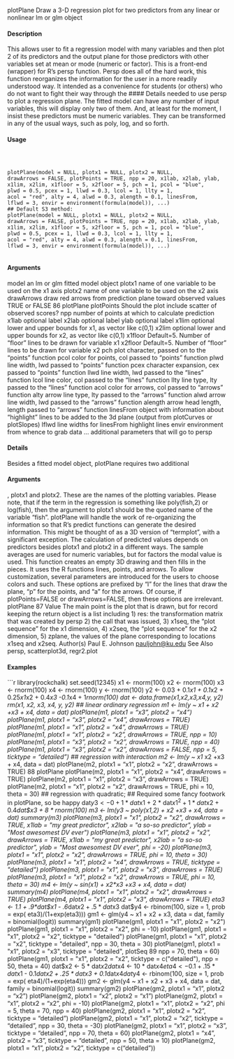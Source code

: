 
plotPlane Draw a 3-D regression plot for two predictors from any linear or nonlinear
lm or glm object

#### Description

This allows user to fit a regression model with many variables and then plot 2 of its predictors
and the output plane for those predictors with other variables set at mean or mode (numeric or
factor). This is a front-end (wrapper) for R's persp function. Persp does all of the hard work, this
function reorganizes the information for the user in a more readily understood way. It intended as a
convenience for students (or others) who do not want to fight their way through the 
#### Details
 needed
to use persp to plot a regression plane. The fitted model can have any number of input variables,
this will display only two of them. And, at least for the moment, I insist these predictors must be
numeric variables. They can be transformed in any of the usual ways, such as poly, log, and so
forth.

#### Usage
<pre><code>


plotPlane(model = NULL, plotx1 = NULL, plotx2 = NULL,
drawArrows = FALSE, plotPoints = TRUE, npp = 20, x1lab, x2lab, ylab,
x1lim, x2lim, x1floor = 5, x2floor = 5, pch = 1, pcol = "blue",
plwd = 0.5, pcex = 1, llwd = 0.3, lcol = 1, llty = 1,
acol = "red", alty = 4, alwd = 0.3, alength = 0.1, linesFrom,
lflwd = 3, envir = environment(formula(model)), ...)
## Default S3 method:
plotPlane(model = NULL, plotx1 = NULL, plotx2 = NULL,
drawArrows = FALSE, plotPoints = TRUE, npp = 20, x1lab, x2lab, ylab,
x1lim, x2lim, x1floor = 5, x2floor = 5, pch = 1, pcol = "blue",
plwd = 0.5, pcex = 1, llwd = 0.3, lcol = 1, llty = 1,
acol = "red", alty = 4, alwd = 0.3, alength = 0.1, linesFrom,
lflwd = 3, envir = environment(formula(model)), ...)

</code></pre>
#### Arguments

model an lm or glm fitted model object
plotx1 name of one variable to be used on the x1 axis
plotx2 name of one variable to be used on the x2 axis
drawArrows draw red arrows from prediction plane toward observed values TRUE or FALSE
86 plotPlane
plotPoints Should the plot include scatter of observed scores?
npp number of points at which to calculate prediction
x1lab optional label
x2lab optional label
ylab optional label
x1lim optional lower and upper bounds for x1, as vector like c(0,1)
x2lim optional lower and upper bounds for x2, as vector like c(0,1)
x1floor Default=5. Number of "floor" lines to be drawn for variable x1
x2floor Default=5. Number of "floor" lines to be drawn for variable x2
pch plot character, passed on to the "points" function
pcol color for points, col passed to "points" function
plwd line width, lwd passed to "points" function
pcex character expansion, cex passed to "points" function
llwd line width, lwd passed to the "lines" function
lcol line color, col passed to the "lines" function
llty line type, lty passed to the "lines" function
acol color for arrows, col passed to "arrows" function
alty arrow line type, lty passed to the "arrows" function
alwd arrow line width, lwd passed to the "arrows" function
alength arrow head length, length passed to "arrows" function
linesFrom object with information about "highlight" lines to be added to the 3d plane (output
from plotCurves or plotSlopes)
lflwd line widths for linesFrom highlight lines
envir environment from whence to grab data
... additional parameters that will go to persp

#### Details

Besides a fitted model object, plotPlane requires two additional 
</code></pre>
#### Arguments
, plotx1 and plotx2. These
are the names of the plotting variables. Please note, that if the term in the regression is something
like poly(fish,2) or log(fish), then the argument to plotx1 should be the quoted name of the variable
"fish". plotPlane will handle the work of re-organizing the information so that R's predict functions
can generate the desired information. This might be thought of as a 3D version of "termplot", with
a significant exception. The calculation of predicted values depends on predictors besides plotx1
and plotx2 in a different ways. The sample averages are used for numeric variables, but for factors
the modal value is used.
This function creates an empty 3D drawing and then fills in the pieces. It uses the R functions
lines, points, and arrows. To allow customization, several parameters are introduced for the
users to choose colors and such. These options are prefixed by "l" for the lines that draw the plane,
"p" for the points, and "a" for the arrows. Of course, if plotPoints=FALSE or drawArrows=FALSE,
then these options are irrelevant.
plotPlane 87
Value
The main point is the plot that is drawn, but for record keeping the return object is a list including
1) res: the transformation matrix that was created by persp 2) the call that was issued, 3) x1seq, the
"plot sequence" for the x1 dimension, 4) x2seq, the "plot sequence" for the x2 dimension, 5) zplane,
the values of the plane corresponding to locations x1seq and x2seq.
Author(s)
Paul E. Johnson <pauljohn@ku.edu>
See Also
persp, scatterplot3d, regr2.plot

#### Examples
```r


library(rockchalk)
set.seed(12345)
x1 <- rnorm(100)
x2 <- rnorm(100)
x3 <- rnorm(100)
x4 <- rnorm(100)
y <- rnorm(100)
y2 <- 0.03 + 0.1*x1 + 0.1*x2 + 0.25*x1*x2 + 0.4*x3 -0.1*x4 + 1*rnorm(100)
dat <- data.frame(x1,x2,x3,x4,y, y2)
rm(x1, x2, x3, x4, y, y2)
## linear ordinary regression
m1 <- lm(y ~ x1 + x2 +x3 + x4, data = dat)
plotPlane(m1, plotx1 = "x3", plotx2 = "x4")
plotPlane(m1, plotx1 = "x3", plotx2 = "x4", drawArrows = TRUE)
plotPlane(m1, plotx1 = "x1", plotx2 = "x4", drawArrows = TRUE)
plotPlane(m1, plotx1 = "x1", plotx2 = "x2", drawArrows = TRUE, npp = 10)
plotPlane(m1, plotx1 = "x3", plotx2 = "x2", drawArrows = TRUE, npp = 40)
plotPlane(m1, plotx1 = "x3", plotx2 = "x2", drawArrows = FALSE,
npp = 5, ticktype = "detailed")
## regression with interaction
m2 <- lm(y ~ x1 * x2 +x3 + x4, data = dat)
plotPlane(m2, plotx1 = "x1", plotx2 = "x2", drawArrows = TRUE)
88 plotPlane
plotPlane(m2, plotx1 = "x1", plotx2 = "x4", drawArrows = TRUE)
plotPlane(m2, plotx1 = "x1", plotx2 = "x3", drawArrows = TRUE)
plotPlane(m2, plotx1 = "x1", plotx2 = "x2", drawArrows = TRUE,
phi = 10, theta = 30)
## regression with quadratic;
## Required some fancy footwork in plotPlane, so be happy
dat$y3 <- 0 + 1 * dat$x1 + 2 * dat$x1^2 + 1 * dat$x2 +
0.4*dat$x3 + 8 * rnorm(100)
m3 <- lm(y3 ~ poly(x1,2) + x2 +x3 + x4, data = dat)
summary(m3)
plotPlane(m3, plotx1 = "x1", plotx2 = "x2", drawArrows = TRUE,
x1lab = "my great predictor", x2lab = "a so-so predictor",
ylab = "Most awesomest DV ever")
plotPlane(m3, plotx1 = "x1", plotx2 = "x2", drawArrows = TRUE,
x1lab = "my great predictor", x2lab = "a so-so predictor",
ylab = "Most awesomest DV ever", phi = -20)
plotPlane(m3, plotx1 = "x1", plotx2 = "x2", drawArrows = TRUE,
phi = 10, theta = 30)
plotPlane(m3, plotx1 = "x1", plotx2 = "x4", drawArrows = TRUE,
ticktype = "detailed")
plotPlane(m3, plotx1 = "x1", plotx2 = "x3", drawArrows = TRUE)
plotPlane(m3, plotx1 = "x1", plotx2 = "x2", drawArrows = TRUE,
phi = 10, theta = 30)
m4 <- lm(y ~ sin(x1) + x2*x3 +x3 + x4, data = dat)
summary(m4)
plotPlane(m4, plotx1 = "x1", plotx2 = "x2", drawArrows = TRUE)
plotPlane(m4, plotx1 = "x1", plotx2 = "x3", drawArrows = TRUE)
eta3 <- 1.1 + .9*dat$x1 - .6*dat$x2 + .5*dat$x3
dat$y4 <- rbinom(100, size = 1, prob = exp( eta3)/(1+exp(eta3)))
gm1 <- glm(y4 ~ x1 + x2 + x3, data = dat, family = binomial(logit))
summary(gm1)
plotPlane(gm1, plotx1 = "x1", plotx2 = "x2")
plotPlane(gm1, plotx1 = "x1", plotx2 = "x2", phi = -10)
plotPlane(gm1, plotx1 = "x1", plotx2 = "x2", ticktype = "detailed")
plotPlane(gm1, plotx1 = "x1", plotx2 = "x2", ticktype = "detailed",
npp = 30, theta = 30)
plotPlane(gm1, plotx1 = "x1", plotx2 = "x3", ticktype = "detailed",
plotSeq 89
npp = 70, theta = 60)
plotPlane(gm1, plotx1 = "x1", plotx2 = "x2", ticktype = c("detailed"),
npp = 50, theta = 40)
dat$x2 <- 5 * dat$x2
dat$x4 <- 10 * dat$x4
eta4 <- 0.1 + .15*dat$x1 - 0.1*dat$x2 + .25*dat$x3 + 0.1*dat$x4
dat$y4 <- rbinom(100, size = 1, prob = exp( eta4)/(1+exp(eta4)))
gm2 <- glm(y4 ~ x1 + x2 + x3 + x4, data = dat, family = binomial(logit))
summary(gm2)
plotPlane(gm2, plotx1 = "x1", plotx2 = "x2")
plotPlane(gm2, plotx1 = "x2", plotx2 = "x1")
plotPlane(gm2, plotx1 = "x1", plotx2 = "x2", phi = -10)
plotPlane(gm2, plotx1 = "x1", plotx2 = "x2", phi = 5, theta = 70, npp = 40)
plotPlane(gm2, plotx1 = "x1", plotx2 = "x2", ticktype = "detailed")
plotPlane(gm2, plotx1 = "x1", plotx2 = "x2", ticktype = "detailed",
npp = 30, theta = -30)
plotPlane(gm2, plotx1 = "x1", plotx2 = "x3", ticktype = "detailed",
npp = 70, theta = 60)
plotPlane(gm2, plotx1 = "x4", plotx2 = "x3", ticktype = "detailed",
npp = 50, theta = 10)
plotPlane(gm2, plotx1 = "x1", plotx2 = "x2", ticktype = c("detailed"))
